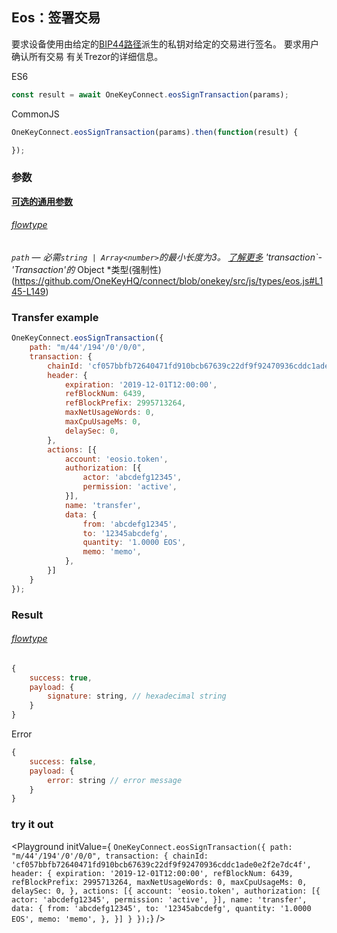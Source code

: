 
## Eos：签署交易
要求设备使用由给定的[BIP44路径](./path)派生的私钥对给定的交易进行签名。 要求用户确认所有交易
有关Trezor的详细信息。

ES6
```javascript
const result = await OneKeyConnect.eosSignTransaction(params);
```

CommonJS
```javascript
OneKeyConnect.eosSignTransaction(params).then(function(result) {

});
```

### 参数
[****可选的通用参数****](./commonParams)
###### [flowtype](https://github.com/OneKeyHQ/connect/blob/onekey/src/js/types/params.js#L69-L72)
*`path` — *必需*`string | Array<number>`的最小长度为3。 [了解更多](./path)
*'transaction`-*'Transaction'的* Object *类型(强制性)(https://github.com/OneKeyHQ/connect/blob/onekey/src/js/types/eos.js#L145-L149)

### Transfer example
```javascript
OneKeyConnect.eosSignTransaction({
    path: "m/44'/194'/0'/0/0",
    transaction: {
        chainId: 'cf057bbfb72640471fd910bcb67639c22df9f92470936cddc1ade0e2f2e7dc4f',
        header: {
            expiration: '2019-12-01T12:00:00',
            refBlockNum: 6439,
            refBlockPrefix: 2995713264,
            maxNetUsageWords: 0,
            maxCpuUsageMs: 0,
            delaySec: 0,
        },
        actions: [{
            account: 'eosio.token',
            authorization: [{
                actor: 'abcdefg12345',
                permission: 'active',
            }],
            name: 'transfer',
            data: {
                from: 'abcdefg12345',
                to: '12345abcdefg',
                quantity: '1.0000 EOS',
                memo: 'memo',
            },
        }]
    }
});
```

### Result
###### [flowtype](https://github.com/OneKeyHQ/connect/blob/onekey/src/js/types/eos.js#L160-L163)
```javascript
{
    success: true,
    payload: {
        signature: string, // hexadecimal string
    }
}
```
Error
```javascript
{
    success: false,
    payload: {
        error: string // error message
    }
}
```
### try it out
<Playground
    initValue={
`OneKeyConnect.eosSignTransaction({
    path: "m/44'/194'/0'/0/0",
    transaction: {
        chainId: 'cf057bbfb72640471fd910bcb67639c22df9f92470936cddc1ade0e2f2e7dc4f',
        header: {
            expiration: '2019-12-01T12:00:00',
            refBlockNum: 6439,
            refBlockPrefix: 2995713264,
            maxNetUsageWords: 0,
            maxCpuUsageMs: 0,
            delaySec: 0,
        },
        actions: [{
            account: 'eosio.token',
            authorization: [{
                actor: 'abcdefg12345',
                permission: 'active',
            }],
            name: 'transfer',
            data: {
                from: 'abcdefg12345',
                to: '12345abcdefg',
                quantity: '1.0000 EOS',
                memo: 'memo',
            },
        }]
    }
});`}
/>
